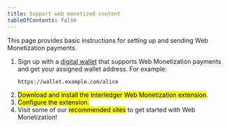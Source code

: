 ```yaml
---
title: Support web monetized content
tableOfContents: false
---
```



This page provides basic instructions for setting up and sending Web Monetization payments.

<Steps>

1. Sign up with a [digital wallet](/docs/wallet-address/wallets) that supports Web Monetization payments and get your assigned wallet address. For example:
    ```http
    https://wallet.example.com/alice
    ```
2. <mark>Download and install the Interledger Web Monetization extension</mark>.
3. <mark>Configure the extension.</mark>
4. Visit some of our <mark>recommended sites</mark> to get started with Web Monetization!

</Steps>